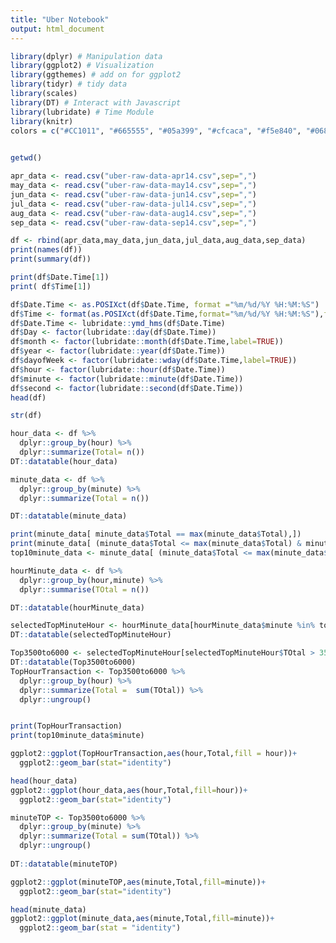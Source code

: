 ```yaml
---
title: "Uber Notebook"
output: html_document
---
```


```r
library(dplyr) # Manipulation data
library(ggplot2) # Visualization
library(ggthemes) # add on for ggplot2
library(tidyr) # tidy data
library(scales)
library(DT) # Interact with Javascript
library(lubridate) # Time Module
library(knitr)
colors = c("#CC1011", "#665555", "#05a399", "#cfcaca", "#f5e840", "#0683c9", "#e075b0")
      
```

```r

getwd()
```



```r

apr_data <- read.csv("uber-raw-data-apr14.csv",sep=",")
may_data <- read.csv("uber-raw-data-may14.csv",sep=",")
jun_data <- read.csv("uber-raw-data-jun14.csv",sep=",")
jul_data <- read.csv("uber-raw-data-jul14.csv",sep=",")
aug_data <- read.csv("uber-raw-data-aug14.csv",sep=",")
sep_data <- read.csv("uber-raw-data-sep14.csv",sep=",")

```
```r

df <- rbind(apr_data,may_data,jun_data,jul_data,aug_data,sep_data)
print(names(df))
print(summary(df))

print(df$Date.Time[1])
print( df$Time[1])
```
```r
df$Date.Time <- as.POSIXct(df$Date.Time, format ="%m/%d/%Y %H:%M:%S")
df$Time <- format(as.POSIXct(df$Date.Time,format="%m/%d/%Y %H:%M:%S"),format="%H:%M:%S")
df$Date.Time <- lubridate::ymd_hms(df$Date.Time)
df$Day <- factor(lubridate::day(df$Date.Time))
df$month <- factor(lubridate::month(df$Date.Time,label=TRUE))
df$year <- factor(lubridate::year(df$Date.Time))
df$dayofWeek <- factor(lubridate::wday(df$Date.Time,label=TRUE))
df$hour <- factor(lubridate::hour(df$Date.Time))
df$minute <- factor(lubridate::minute(df$Date.Time))
df$second <- factor(lubridate::second(df$Date.Time))
head(df)
```
```r
str(df)
```
```r

hour_data <- df %>%
  dplyr::group_by(hour) %>%
  dplyr::summarize(Total= n())
DT::datatable(hour_data)
```
```r
minute_data <- df %>%
  dplyr::group_by(minute) %>%
  dplyr::summarize(Total = n())

DT::datatable(minute_data)

```

```r

print(minute_data[ minute_data$Total == max(minute_data$Total),])
print(minute_data[ (minute_data$Total <= max(minute_data$Total) & minute_data$Total >=76500),names(minute_data)][1:9,])
top10minute_data <- minute_data[ (minute_data$Total <= max(minute_data$Total) & minute_data$Total >=76500),names(minute_data)][1:9,]

```

```r
hourMinute_data <- df %>%
  dplyr::group_by(hour,minute) %>%
  dplyr::summarise(TOtal = n())

DT::datatable(hourMinute_data)

```

```r

selectedTopMinuteHour <- hourMinute_data[hourMinute_data$minute %in% top10minute_data$minute,names(hourMinute_data)]
DT::datatable(selectedTopMinuteHour)
```



```r
Top3500to6000 <- selectedTopMinuteHour[selectedTopMinuteHour$TOtal > 3500 & selectedTopMinuteHour$TOtal < 6000, names(selectedTopMinuteHour)]
DT::datatable(Top3500to6000)
TopHourTransaction <- Top3500to6000 %>%
  dplyr::group_by(hour) %>%
  dplyr::summarize(Total =  sum(TOtal)) %>%
  dplyr::ungroup()


print(TopHourTransaction)
print(top10minute_data$minute)
```


```r
ggplot2::ggplot(TopHourTransaction,aes(hour,Total,fill = hour))+
  ggplot2::geom_bar(stat="identity")


```

```r
head(hour_data)
ggplot2::ggplot(hour_data,aes(hour,Total,fill=hour))+
  ggplot2::geom_bar(stat="identity")


```
```r
minuteTOP <- Top3500to6000 %>%
  dplyr::group_by(minute) %>%
  dplyr::summarize(Total = sum(TOtal)) %>%
  dplyr::ungroup()
  
DT::datatable(minuteTOP)

```


```r

ggplot2::ggplot(minuteTOP,aes(minute,Total,fill=minute))+
  ggplot2::geom_bar(stat="identity")

```


```r
head(minute_data)
ggplot2::ggplot(minute_data,aes(minute,Total,fill=minute))+
  ggplot2::geom_bar(stat = "identity")

```

```r


```

```r


```

```r

```